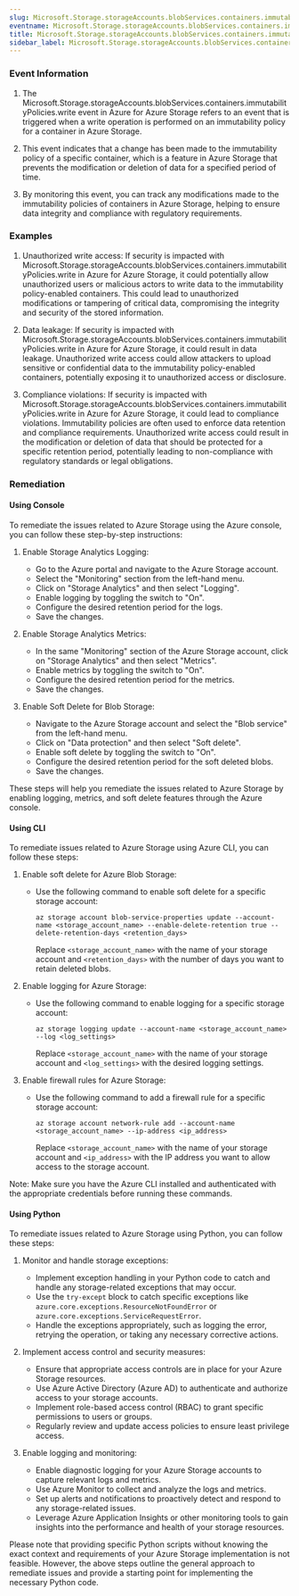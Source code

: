 ```yaml
--- 
slug: Microsoft.Storage.storageAccounts.blobServices.containers.immutabilityPolicies.write
eventname: Microsoft.Storage.storageAccounts.blobServices.containers.immutabilityPolicies.write
title: Microsoft.Storage.storageAccounts.blobServices.containers.immutabilityPolicies.write
sidebar_label: Microsoft.Storage.storageAccounts.blobServices.containers.immutabilityPolicies.write
---
```

                       
### Event Information

1. The Microsoft.Storage.storageAccounts.blobServices.containers.immutabilityPolicies.write event in Azure for Azure Storage refers to an event that is triggered when a write operation is performed on an immutability policy for a container in Azure Storage.

2. This event indicates that a change has been made to the immutability policy of a specific container, which is a feature in Azure Storage that prevents the modification or deletion of data for a specified period of time.

3. By monitoring this event, you can track any modifications made to the immutability policies of containers in Azure Storage, helping to ensure data integrity and compliance with regulatory requirements.


### Examples

1. Unauthorized write access: If security is impacted with Microsoft.Storage.storageAccounts.blobServices.containers.immutabilityPolicies.write in Azure for Azure Storage, it could potentially allow unauthorized users or malicious actors to write data to the immutability policy-enabled containers. This could lead to unauthorized modifications or tampering of critical data, compromising the integrity and security of the stored information.

2. Data leakage: If security is impacted with Microsoft.Storage.storageAccounts.blobServices.containers.immutabilityPolicies.write in Azure for Azure Storage, it could result in data leakage. Unauthorized write access could allow attackers to upload sensitive or confidential data to the immutability policy-enabled containers, potentially exposing it to unauthorized access or disclosure.

3. Compliance violations: If security is impacted with Microsoft.Storage.storageAccounts.blobServices.containers.immutabilityPolicies.write in Azure for Azure Storage, it could lead to compliance violations. Immutability policies are often used to enforce data retention and compliance requirements. Unauthorized write access could result in the modification or deletion of data that should be protected for a specific retention period, potentially leading to non-compliance with regulatory standards or legal obligations.

### Remediation

#### Using Console

To remediate the issues related to Azure Storage using the Azure console, you can follow these step-by-step instructions:

1. Enable Storage Analytics Logging:
   - Go to the Azure portal and navigate to the Azure Storage account.
   - Select the "Monitoring" section from the left-hand menu.
   - Click on "Storage Analytics" and then select "Logging".
   - Enable logging by toggling the switch to "On".
   - Configure the desired retention period for the logs.
   - Save the changes.

2. Enable Storage Analytics Metrics:
   - In the same "Monitoring" section of the Azure Storage account, click on "Storage Analytics" and then select "Metrics".
   - Enable metrics by toggling the switch to "On".
   - Configure the desired retention period for the metrics.
   - Save the changes.

3. Enable Soft Delete for Blob Storage:
   - Navigate to the Azure Storage account and select the "Blob service" from the left-hand menu.
   - Click on "Data protection" and then select "Soft delete".
   - Enable soft delete by toggling the switch to "On".
   - Configure the desired retention period for the soft deleted blobs.
   - Save the changes.

These steps will help you remediate the issues related to Azure Storage by enabling logging, metrics, and soft delete features through the Azure console.

#### Using CLI

To remediate issues related to Azure Storage using Azure CLI, you can follow these steps:

1. Enable soft delete for Azure Blob Storage:
   - Use the following command to enable soft delete for a specific storage account:
     ```
     az storage account blob-service-properties update --account-name <storage_account_name> --enable-delete-retention true --delete-retention-days <retention_days>
     ```
     Replace `<storage_account_name>` with the name of your storage account and `<retention_days>` with the number of days you want to retain deleted blobs.

2. Enable logging for Azure Storage:
   - Use the following command to enable logging for a specific storage account:
     ```
     az storage logging update --account-name <storage_account_name> --log <log_settings>
     ```
     Replace `<storage_account_name>` with the name of your storage account and `<log_settings>` with the desired logging settings.

3. Enable firewall rules for Azure Storage:
   - Use the following command to add a firewall rule for a specific storage account:
     ```
     az storage account network-rule add --account-name <storage_account_name> --ip-address <ip_address>
     ```
     Replace `<storage_account_name>` with the name of your storage account and `<ip_address>` with the IP address you want to allow access to the storage account.

Note: Make sure you have the Azure CLI installed and authenticated with the appropriate credentials before running these commands.

#### Using Python

To remediate issues related to Azure Storage using Python, you can follow these steps:

1. Monitor and handle storage exceptions:
   - Implement exception handling in your Python code to catch and handle any storage-related exceptions that may occur.
   - Use the `try-except` block to catch specific exceptions like `azure.core.exceptions.ResourceNotFoundError` or `azure.core.exceptions.ServiceRequestError`.
   - Handle the exceptions appropriately, such as logging the error, retrying the operation, or taking any necessary corrective actions.

2. Implement access control and security measures:
   - Ensure that appropriate access controls are in place for your Azure Storage resources.
   - Use Azure Active Directory (Azure AD) to authenticate and authorize access to your storage accounts.
   - Implement role-based access control (RBAC) to grant specific permissions to users or groups.
   - Regularly review and update access policies to ensure least privilege access.

3. Enable logging and monitoring:
   - Enable diagnostic logging for your Azure Storage accounts to capture relevant logs and metrics.
   - Use Azure Monitor to collect and analyze the logs and metrics.
   - Set up alerts and notifications to proactively detect and respond to any storage-related issues.
   - Leverage Azure Application Insights or other monitoring tools to gain insights into the performance and health of your storage resources.

Please note that providing specific Python scripts without knowing the exact context and requirements of your Azure Storage implementation is not feasible. However, the above steps outline the general approach to remediate issues and provide a starting point for implementing the necessary Python code.


 